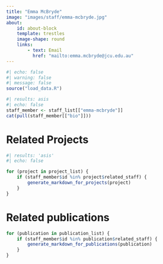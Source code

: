 ```yaml
---
title: "Emma McBryde"
image: "images/staff/emma-mcbryde.jpg"
about:
    id: about-block
    template: trestles
    image-shape: round
    links:
        - text: Email
          href: "mailto:emma.mcbryde@jcu.edu.au"
---
```

    

```r
#| echo: false
#| warning: false
#| message: false
source("load_data.R")
```

::: {#about-block}    

```r
#| results: asis
#| echo: false
staff_member <- staff_list[["emma-mcbryde"]]
cat(pull(staff_member[["bio"]]))

```
:::

# Related Projects

```r
#| results: 'asis'
#| echo: false

for (project in project_list) {
    if (staff_member$id %in% project$related_staff) {
        generate_markdown_for_projects(project)
    }
}
```

# Related publications

```r
for (publication in publication_list) {
    if (staff_member$id %in% publication$related_staff) {
        generate_markdown_for_publications(publication)
    }
}
```

